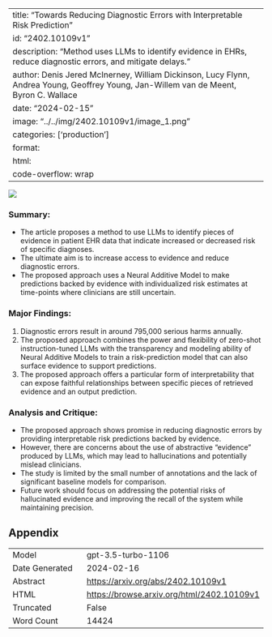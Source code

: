 
---
title: "Towards Reducing Diagnostic Errors with Interpretable Risk Prediction"
id: "2402.10109v1"
description: "Method uses LLMs to identify evidence in EHRs, reduce diagnostic errors, and mitigate delays."
author: Denis Jered McInerney, William Dickinson, Lucy Flynn, Andrea Young, Geoffrey Young, Jan-Willem van de Meent, Byron C. Wallace
date: "2024-02-15"
image: "../../img/2402.10109v1/image_1.png"
categories: ['production']
format:
  html:
    code-overflow: wrap
---

![](../../img/2402.10109v1/image_1.png)

### Summary:
- The article proposes a method to use LLMs to identify pieces of evidence in patient EHR data that indicate increased or decreased risk of specific diagnoses.
- The ultimate aim is to increase access to evidence and reduce diagnostic errors.
- The proposed approach uses a Neural Additive Model to make predictions backed by evidence with individualized risk estimates at time-points where clinicians are still uncertain.

### Major Findings:
1. Diagnostic errors result in around 795,000 serious harms annually.
2. The proposed approach combines the power and flexibility of zero-shot instruction-tuned LLMs with the transparency and modeling ability of Neural Additive Models to train a risk-prediction model that can also surface evidence to support predictions.
3. The proposed approach offers a particular form of interpretability that can expose faithful relationships between specific pieces of retrieved evidence and an output prediction.

### Analysis and Critique:
- The proposed approach shows promise in reducing diagnostic errors by providing interpretable risk predictions backed by evidence.
- However, there are concerns about the use of abstractive "evidence" produced by LLMs, which may lead to hallucinations and potentially mislead clinicians.
- The study is limited by the small number of annotations and the lack of significant baseline models for comparison.
- Future work should focus on addressing the potential risks of hallucinated evidence and improving the recall of the system while maintaining precision.

## Appendix

|          |          |
|----------|----------|
| Model     | gpt-3.5-turbo-1106       |
| Date Generated     | 2024-02-16       |
| Abstract | [https://arxiv.org/abs/2402.10109v1](https://arxiv.org/abs/2402.10109v1)        |
| HTML     | [https://browse.arxiv.org/html/2402.10109v1](https://browse.arxiv.org/html/2402.10109v1)       |
| Truncated       | False       |
| Word Count       | 14424       |